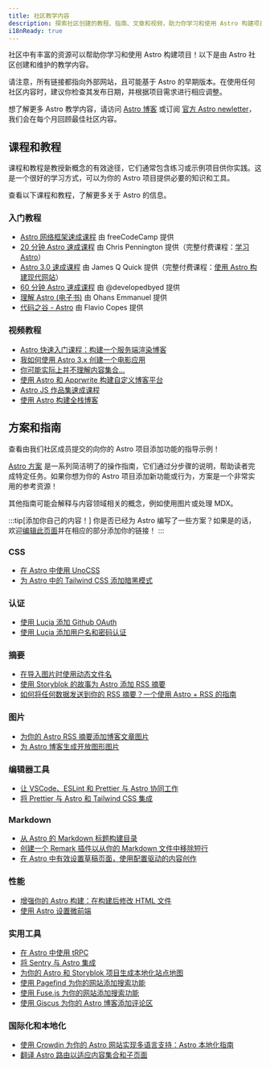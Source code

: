 ```yaml
---
title: 社区教学内容
description: 探索社区创建的教程、指南、文章和视频，助力你学习和使用 Astro 构建项目！
i18nReady: true
---
```



社区中有丰富的资源可以帮助你学习和使用 Astro 构建项目！以下是由 Astro 社区创建和维护的教学内容。

请注意，所有链接都指向外部网站，且可能基于 Astro 的早期版本。在使用任何社区内容时，建议你检查其发布日期，并根据项目需求进行相应调整。

想了解更多 Astro 教学内容，请访问 [Astro 博客](https://astro.build/blog/) 或订阅 [官方 Astro newletter](https://astro.build/newsletter/signup)，我们会在每个月回顾最佳社区内容。

## 课程和教程

课程和教程是教授新概念的有效途径，它们通常包含练习或示例项目供你实践。这是一个很好的学习方式，可以为你的 Astro 项目提供必要的知识和工具。

查看以下课程和教程，了解更多关于 Astro 的信息。

### 入门教程
  - [Astro 网络框架速成课程](https://www.youtube.com/watch?v=e-hTm5VmofI) 由 freeCodeCamp 提供
  - [20 分钟 Astro 速成课程](https://www.youtube.com/watch?v=zrPVTf761OI) 由 Chris Pennington 提供（完整付费课程：[学习 Astro](https://learnastro.dev/)）
  - [Astro 3.0 速成课程](https://www.youtube.com/watch?v=qBOz6TpYAOg) 由 James Q Quick 提供（完整付费课程：[使用 Astro 构建现代网站](https://astrocourse.dev/)）
  - [60 分钟 Astro 速成课程](https://www.youtube.com/watch?v=NniT0vKyn-E) 由 @developedbyed 提供
  - [理解 Astro (电子书)](https://www.ohansemmanuel.com/books/understanding-astro) 由 Ohans Emmanuel 提供
  - [代码之谷 - Astro](https://thevalleyofcode.com/astro) 由 Flavio Copes 提供

  ### 视频教程
  - [Astro 快速入门课程：构建一个服务端渲染博客](https://www.youtube.com/watch?v=XoIHKO6AkoM)
  - [我如何使用 Astro 3.x 创建一个电影应用](https://www.youtube.com/watch?v=Gvr4WhgfP0w)
  - [你可能实际上并不理解内容集合…](https://www.youtube.com/watch?v=Fcw4c3wzm7I)
  - [使用 Astro 和 Apprwrite 构建自定义博客平台](https://www.youtube.com/watch?v=OERqwLy_reA)
  - [Astro JS 作品集速成课程](https://www.youtube.com/watch?v=TwWvNK0yHjI)
  - [使用 Astro 构建全栈博客](https://egghead.io/courses/build-a-full-stack-blog-with-astro-7ffcf9ec)

## 方案和指南

查看由我们社区成员提交的向你的 Astro 项目添加功能的指导示例！

[Astro 方案](/zh-cn/recipes/) 是一系列简洁明了的操作指南，它们通过分步骤的说明，帮助读者完成特定任务。如果你想为你的 Astro 项目添加新功能或行为，方案是一个非常实用的参考资源！

其他指南可能会解释与内容领域相关的概念，例如使用图片或处理 MDX。

:::tip[添加你自己的内容！]
你是否已经为 Astro 编写了一些方案？如果是的话，欢迎[编辑此页面](https://github.com/withastro/docs/edit/main/src/content/docs/en/community-resources/content.mdx)并在相应的部分添加你的链接！
:::

### CSS
- [在 Astro 中使用 UnoCSS](https://www.elian.codes/blog/23-02-11-implementing-unocss-in-astro/)
- [为 Astro 中的 Tailwind CSS 添加暗黑模式](https://www.kevinzunigacuellar.com/blog/dark-mode-in-astro/)
### 认证
- [使用 Lucia 添加 Github OAuth](https://lucia-auth.com/guidebook/github-oauth/astro)
- [使用 Lucia 添加用户名和密码认证](https://lucia-auth.com/guidebook/sign-in-with-username-and-password/astro)
### 摘要
- [在导入图片时使用动态文件名](https://vaihe.com/blog/astro/astro-dynamic-image-prop/)
- [使用 Storyblok 的故事为 Astro 添加 RSS 摘要](https://straffesites.com/en/blog/rss-feed-astro-storyblok)
- [如何将任何数据发送到你的 RSS 摘要？一个使用 Astro + RSS 的指南](https://aritraroy.live/tutorial/blogs/2023/how-to-send-any-data-to-rss-feed/)
### 图片
- [为你的 Astro RSS 摘要添加博客文章图片](https://webreaper.dev/posts/astro-rss-feed-blog-post-images/)
- [为 Astro 博客生成开放图形图片](https://techsquidtv.com/blog/generating-open-graph-images-for-astro/)
### 编辑器工具
- [让 VSCode、ESLint 和 Prettier 与 Astro 协同工作](https://patheticgeek.dev/blog/astro-prettier-eslint-vscode)
- [将 Prettier 与 Astro 和 Tailwind CSS 集成](https://straffesites.com/en/blog/integrate-prettier-astro-tailwindcss)
### Markdown
- [从 Astro 的 Markdown 标题构建目录](https://kld.dev/building-table-of-contents/)
- [创建一个 Remark 插件以从你的 Markdown 文件中移除短行](https://eatmon.co/blog/remove-runts-markdown/)
- [在 Astro 中有效设置草稿页面，使用配置驱动的内容创作](https://akashrajpurohit.com/blog/set-up-draft-pages-effectively-in-astro-with-configdriven-content-authoring/)
### 性能
- [增强你的 Astro 构建：在构建后修改 HTML 文件](https://straffesites.com/en/blog/optimize-astro-html-post-build)
- [使用 Astro 设置微前端](https://medium.com/@sergio.a.soria/setting-up-micro-frontends-with-astro-and-ecma-script-modules-137340d2c520)
### 实用工具
- [在 Astro 中使用 tRPC](https://www.thomasledoux.be/blog/using-trpc-astro-islands-react)
- [将 Sentry 与 Astro 集成](https://akashrajpurohit.com/blog/seamless-error-tracking-integrating-sentry-with-astro/)
- [为你的 Astro 和 Storyblok 项目生成本地化站点地图](https://straffesites.com/en/blog/localized-sitemap-astro-storyblok)
- [使用 Pagefind 为你的网站添加搜索功能](https://blog.otterlord.dev/posts/astro-search/)
- [使用 Fuse.js 为你的网站添加搜索功能](https://www.youtube.com/watch?v=XnV_2MWqAhQ)
- [使用 Giscus 为你的 Astro 博客添加评论区](https://elazizi.com/posts/add-comments-section-to-your-astro-blog/)
### 国际化和本地化
- [使用 Crowdin 为你的 Astro 网站实现多语言支持：Astro 本地化指南](https://crowdin.com/blog/2023/06/21/astro-localization-and-i18n)
- [翻译 Astro 路由以适应内容集合和子页面](https://www.webdesign-sopelnik.de/en/blog/translate-routes-for-astro-content-collections-or-subpages-with-trailingslash-and-base-support/)

